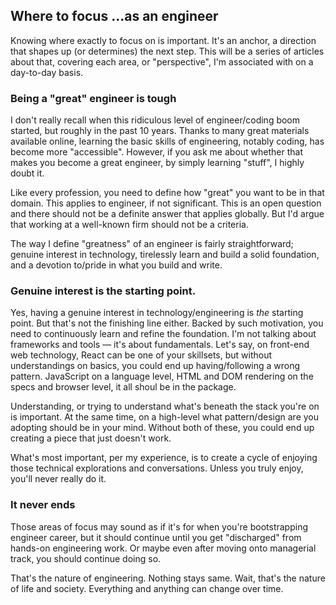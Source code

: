 ## Where to focus ...as an engineer

Knowing where exactly to focus on is important. It's an anchor, a direction that shapes up (or determines) the next step. This will be a series of articles about that, covering each area, or "perspective", I'm associated with on a day-to-day basis.

### Being a "great" engineer is tough

I don't really recall when this ridiculous level of engineer/coding boom started, but roughly in the past 10 years. Thanks to many great materials available online, learning the basic skills of engineering, notably coding, has become more "accessible". However, if you ask me about whether that makes you become a great engineer, by simply learning "stuff", I highly doubt it.

Like every profession, you need to define how "great" you want to be in that domain. This applies to engineer, if not significant. This is an open question and there should not be a definite answer that applies globally. But I'd argue that working at a well-known firm should not be a criteria.

The way I define "greatness" of an engineer is fairly straightforward; genuine interest in technology, tirelessly learn and build a solid foundation, and a devotion to/pride in what you build and write.

### Genuine interest is the starting point.

Yes, having a genuine interest in technology/engineering is _the_ starting point. But that's not the finishing line either. Backed by such motivation, you need to continuously learn and refine the foundation. I'm not talking about frameworks and tools — it's about fundamentals. Let's say, on front-end web technology, React can be one of your skillsets, but without understandings on basics, you could end up having/following a wrong pattern. JavaScript on a language level, HTML and DOM rendering on the specs and browser level, it all shoul be in the package.

Understanding, or trying to understand what's beneath the stack you're on is important. At the same time, on a high-level what pattern/design are you adopting should be in your mind. Without both of these, you could end up creating a piece that just doesn't work.

What's most important, per my experience, is to create a cycle of enjoying those technical explorations and conversations. Unless you truly enjoy, you'll never really do it.

### It never ends

Those areas of focus may sound as if it's for when you're bootstrapping engineer career, but it should continue until you get "discharged" from hands-on engineering work. Or maybe even after moving onto managerial track, you should continue doing so.

That's the nature of engineering. Nothing stays same. Wait, that's the nature of life and society. Everything and anything can change over time.
